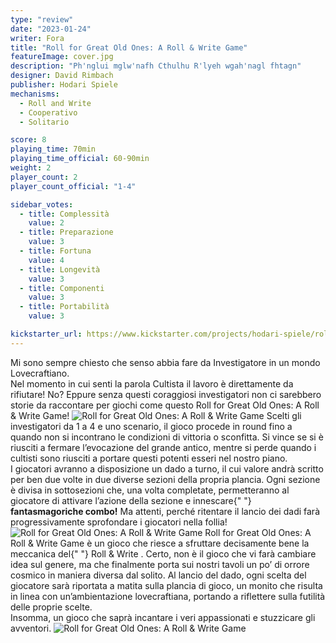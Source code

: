 ```yaml
---
type: "review"
date: "2023-01-24"
writer: Fora
title: "Roll for Great Old Ones: A Roll & Write Game"
featureImage: cover.jpg
description: "Ph'nglui mglw'nafh Cthulhu R'lyeh wgah'nagl fhtagn"
designer: David Rimbach
publisher: Hodari Spiele
mechanisms:
  - Roll and Write
  - Cooperativo
  - Solitario

score: 8
playing_time: 70min
playing_time_official: 60-90min
weight: 2
player_count: 2
player_count_official: "1-4"

sidebar_votes:
  - title: Complessità
    value: 2
  - title: Preparazione
    value: 3
  - title: Fortuna
    value: 4
  - title: Longevità
    value: 3
  - title: Componenti
    value: 3
  - title: Portabilità
    value: 3

kickstarter_url: https://www.kickstarter.com/projects/hodari-spiele/roll-for-cthulhu-print-and-play
---
```


<Setting>
  Mi sono sempre chiesto che senso abbia fare da Investigatore in un mondo
  Lovecraftiano. <br />
  Nel momento in cui senti la parola Cultista il lavoro è direttamente da rifiutare!
  No? Eppure senza questi coraggiosi investigatori non ci sarebbero storie da raccontare
  per giochi come questo Roll for Great Old Ones: A Roll & Write Game!
</Setting>

<img src="./game1.jpg" alt="Roll for Great Old Ones: A Roll & Write Game" />

<Rules>
  Scelti gli investigatori da 1 a 4 e uno scenario, il gioco procede in round
  fino a quando non si incontrano le condizioni di vittoria o sconfitta. Si
  vince se si è riusciti a fermare l’evocazione del grande antico, mentre si
  perde quando i cultisti sono riusciti a portare questi potenti esseri nel
  nostro piano. <br />I giocatori avranno a disposizione un dado a turno, il cui
  valore andrà scritto per ben due volte in due diverse sezioni della propria
  plancia. Ogni sezione è divisa in sottosezioni che, una volta completate,
  permetteranno al giocatore di attivare l’azione della sezione e innescare{" "}
  <strong>fantasmagoriche combo!</strong> Ma attenti, perché ritentare il lancio
  dei dadi farà progressivamente sprofondare i giocatori nella follia!
</Rules>

<img src="./game2.jpg" alt="Roll for Great Old Ones: A Roll & Write Game" />

<Feedback>
  Roll for Great Old Ones: A Roll & Write Game è un gioco che riesce a sfruttare
  decisamente bene la meccanica del{" "}
  <Link to="/mechanisms/roll-and-write/"> Roll & Write </Link>. Certo, non è il
  gioco che vi farà cambiare idea sul genere, ma che finalmente porta sui nostri
  tavoli un po’ di orrore cosmico in maniera diversa dal solito. Al lancio del
  dado, ogni scelta del giocatore sarà riportata a matita sulla plancia di
  gioco, un monito che risulta in linea con un’ambientazione lovecraftiana,
  portando a riflettere sulla futilità delle proprie scelte. <br />
  Insomma, un gioco che saprà incantare i veri appassionati e stuzzicare gli avventori.
</Feedback>

<img src="./game3.jpg" alt="Roll for Great Old Ones: A Roll & Write Game" />
